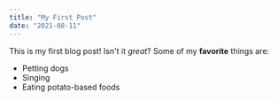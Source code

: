 ```yaml
---
title: "My First Post"
date: "2021-08-11"
---
```


This is my first blog post! Isn't it _great_?
Some of my **favorite** things are:

- Petting dogs
- Singing
- Eating potato-based foods
